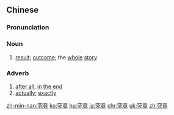 ==Chinese==
{{zh-forms}}

===Pronunciation===
{{zh-pron
|m=jiūjìng
|c=gau3 ging2
|mn=kiù-kèng
|cat=n,adv
}}

===Noun===
{{zh-noun}}

# [[result]]; [[outcome]]; the [[whole]] [[story]]

===Adverb===
{{zh-adv}}

# [[after all]]; [[in the end]]
# [[actually]]; [[exactly]]

{{zh-cat|Elementary}}

[[zh-min-nan:究竟]]
[[ko:究竟]]
[[hu:究竟]]
[[ja:究竟]]
[[chr:究竟]]
[[uk:究竟]]
[[zh:究竟]]